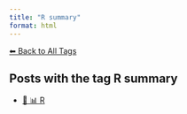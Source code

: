 ```yaml
---
title: "R summary"
format: html
---
```


[⬅ Back to All Tags](../tags.qmd)

## Posts with the tag **R summary**

- [📄 📊 R](/posts/programming/r/index.html)
